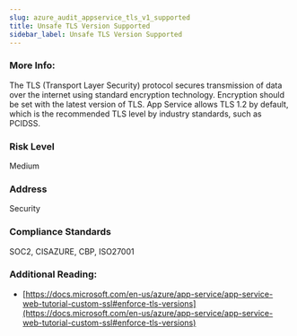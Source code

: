 ```yaml
---
slug: azure_audit_appservice_tls_v1_supported
title: Unsafe TLS Version Supported
sidebar_label: Unsafe TLS Version Supported
---
```


### More Info:

The TLS (Transport Layer Security) protocol secures transmission of data over the internet using standard encryption technology. Encryption should be set with the latest version of TLS. App Service allows TLS 1.2 by default, which is the recommended TLS level by industry standards, such as PCIDSS.

### Risk Level

Medium

### Address

Security

### Compliance Standards

SOC2, CISAZURE, CBP, ISO27001

### Additional Reading:

- [https://docs.microsoft.com/en-us/azure/app-service/app-service-web-tutorial-custom-ssl#enforce-tls-versions](https://docs.microsoft.com/en-us/azure/app-service/app-service-web-tutorial-custom-ssl#enforce-tls-versions) 

